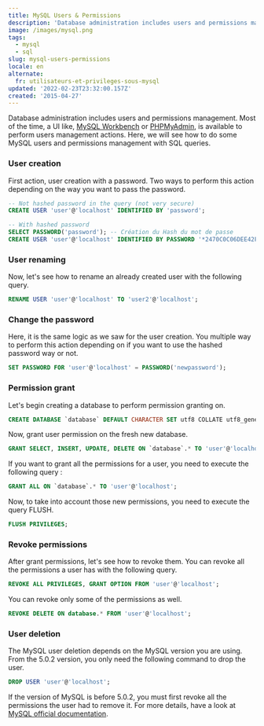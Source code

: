 ```yaml
---
title: MySQL Users & Permissions
description: 'Database administration includes users and permissions management. Most of the time, a UI like, MySQL Workbench or PHPMyAdmin, is available to perform users management actions. Here, we will see how to do some MySQL users and permissions management with SQL queries.'
image: /images/mysql.png
tags:
  - mysql
  - sql
slug: mysql-users-permissions
locale: en
alternate:
  fr: utilisateurs-et-privileges-sous-mysql
updated: '2022-02-23T23:32:00.157Z'
created: '2015-04-27'
---
```


Database administration includes users and permissions management. Most of the time, a UI like, [MySQL Workbench](https://www.mysql.fr/products/workbench/) or [PHPMyAdmin](https://www.phpmyadmin.net/), is available to perform users management actions. Here, we will see how to do some MySQL users and permissions management with SQL queries.

### User creation

First action, user creation with a password. Two ways to perform this action depending on the way you want to pass the password.

```sql
-- Not hashed password in the query (not very secure)
CREATE USER 'user'@'localhost' IDENTIFIED BY 'password';

-- With hashed password
SELECT PASSWORD('password'); -- Création du Hash du mot de passe
CREATE USER 'user'@'localhost' IDENTIFIED BY PASSWORD '*2470C0C06DEE42FD1618BB9900DFG1E6Y89F4';
```

### User renaming

Now, let's see how to rename an already created user with the following query.

```sql
RENAME USER 'user'@'localhost' TO 'user2'@'localhost';
```

### Change the password

Here, it is the same logic as we saw for the user creation. You multiple way to perform this action depending on if you want to use the hashed password way or not.

```sql
SET PASSWORD FOR 'user'@'localhost' = PASSWORD('newpassword');
```

### Permission grant

Let's begin creating a database to perform permission granting on.

```sql
CREATE DATABASE `database` DEFAULT CHARACTER SET utf8 COLLATE utf8_general_ci;
```

Now, grant user permission on the fresh new database.

```sql
GRANT SELECT, INSERT, UPDATE, DELETE ON `database`.* TO 'user'@'localhost';
```

If you want to grant all the permissions for a user, you need to execute the following query :

```sql
GRANT ALL ON `database`.* TO 'user'@'localhost';
```

Now, to take into account those new permissions, you need to execute the query FLUSH.

```sql
FLUSH PRIVILEGES;
```

### Revoke permissions

After grant permissions, let's see how to revoke them. You can revoke all the permissions a user has with the following query.

```sql
REVOKE ALL PRIVILEGES, GRANT OPTION FROM 'user'@'localhost';
```

You can revoke only some of the permissions as well.

```sql
REVOKE DELETE ON database.* FROM 'user'@'localhost';
```

### User deletion

The MySQL user deletion depends on the MySQL version you are using. From the 5.0.2 version, you only need the following command to drop the user.

```sql
DROP USER 'user'@'localhost';
```

If the version of MySQL is before 5.0.2, you must first revoke all the permissions the user had to remove it. For more details, have a look at [MySQL official documentation](https://dev.mysql.com/doc/refman/5.0/en/drop-user.html).
